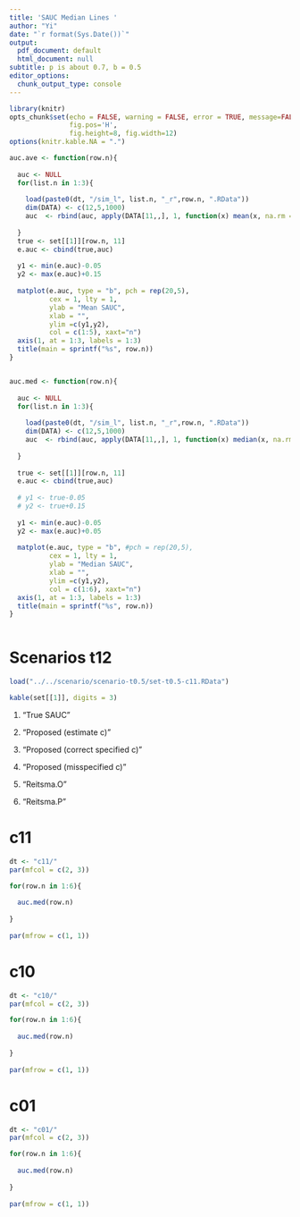 ```yaml
---
title: 'SAUC Median Lines '
author: "Yi"
date: "`r format(Sys.Date())`"
output:
  pdf_document: default
  html_document: null
subtitle: p is about 0.7, b = 0.5
editor_options:
  chunk_output_type: console
---
```


```r
library(knitr)
opts_chunk$set(echo = FALSE, warning = FALSE, error = TRUE, message=FALSE, comment="", 
               fig.pos='H', 
               fig.height=8, fig.width=12)
options(knitr.kable.NA = ".")

auc.ave <- function(row.n){
  
  auc <- NULL
  for(list.n in 1:3){
    
    load(paste0(dt, "/sim_l", list.n, "_r",row.n, ".RData"))
    dim(DATA) <- c(12,5,1000)
    auc  <- rbind(auc, apply(DATA[11,,], 1, function(x) mean(x, na.rm = TRUE)))
            
  }
  true <- set[[1]][row.n, 11]
  e.auc <- cbind(true,auc)
  
  y1 <- min(e.auc)-0.05
  y2 <- max(e.auc)+0.15
  
  matplot(e.auc, type = "b", pch = rep(20,5), 
          cex = 1, lty = 1, 
          ylab = "Mean SAUC", 
          xlab = "",
          ylim =c(y1,y2),
          col = c(1:5), xaxt="n")
  axis(1, at = 1:3, labels = 1:3)
  title(main = sprintf("%s", row.n))
}


auc.med <- function(row.n){
  
  auc <- NULL
  for(list.n in 1:3){
    
    load(paste0(dt, "/sim_l", list.n, "_r",row.n, ".RData"))
    dim(DATA) <- c(12,5,1000)
    auc  <- rbind(auc, apply(DATA[11,,], 1, function(x) median(x, na.rm = TRUE)))
            
  }
  
  true <- set[[1]][row.n, 11]
  e.auc <- cbind(true,auc)
  
  # y1 <- true-0.05
  # y2 <- true+0.15
  
  y1 <- min(e.auc)-0.05
  y2 <- max(e.auc)+0.05
  
  matplot(e.auc, type = "b", #pch = rep(20,5),
          cex = 1, lty = 1, 
          ylab = "Median SAUC", 
          xlab = "",
          ylim =c(y1,y2),
          col = c(1:6), xaxt="n")
  axis(1, at = 1:3, labels = 1:3)
  title(main = sprintf("%s", row.n))
}



```

# Scenarios t12

```r
load("../../scenario/scenario-t0.5/set-t0.5-c11.RData")

kable(set[[1]], digits = 3)
```

1. "True SAUC"

2. "Proposed (estimate c)" 

3. "Proposed (correct specified c)"

4. "Proposed (misspecified c)" 

5. "Reitsma.O"

6. "Reitsma.P"

# c11

```r
dt <- "c11/"
par(mfcol = c(2, 3))

for(row.n in 1:6){
  
  auc.med(row.n)
  
}
  
par(mfrow = c(1, 1))

```

# c10

```r
dt <- "c10/"
par(mfcol = c(2, 3))

for(row.n in 1:6){
  
  auc.med(row.n)
  
}
  
par(mfrow = c(1, 1))

```

# c01

```r
dt <- "c01/"
par(mfcol = c(2, 3))

for(row.n in 1:6){
  
  auc.med(row.n)
  
}
  
par(mfrow = c(1, 1))

```